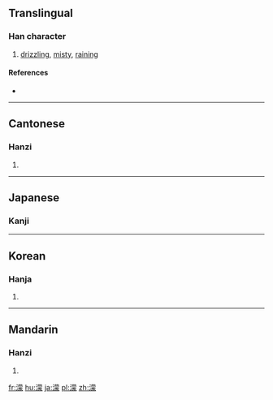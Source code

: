 ==Translingual==

===Han character===
{{Han char|rn=85|rad=水|as=14|sn=17|four=34132|canj=ETBO}}

# [[drizzle|drizzling]], [[misty]], [[rain]]ing

====References====
* {{Han ref|kx=0655.300|dkj=18491|dj=1066.040|hdz=31753.010|uh=6FDB|ud=28635|bh=C0DB|bd=49371}}

----

==Cantonese==

===Hanzi===
{{yue-hanzi|jyut=|y=mung4}}

# {{defn|lang=yue|sort=水14}}

----
==Japanese==

===Kanji===
{{ja-kanji|grade=9|rs=水14}}

----

==Korean==

===Hanja===
{{ko-hanja|hangeul=몽|eumhun=|rv=mong|mr=mong|y=mong}}

# {{defn|lang=ko|sort=水14}}

----

==Mandarin==

===Hanzi===
{{cmn-hanzi|pin=[[méng]] ([[meng2]])|wg=meng<sup>2</sup>}}

# {{defn|lang=cmn|sort=水14}}

[[fr:濛]]
[[hu:濛]]
[[ja:濛]]
[[pl:濛]]
[[zh:濛]]